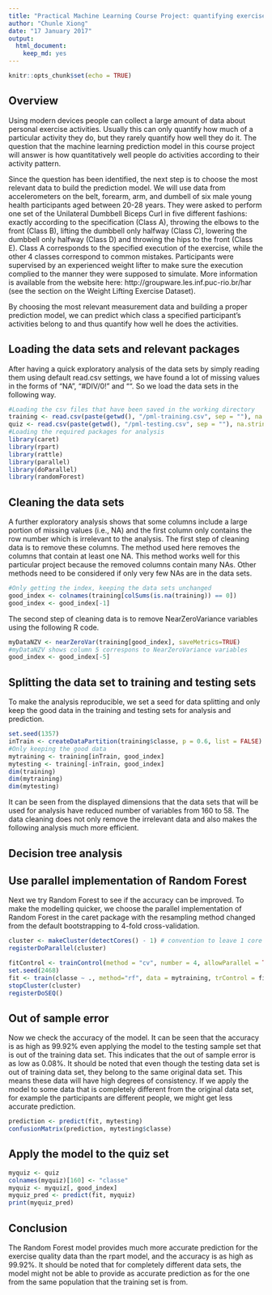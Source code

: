 ```yaml
---
title: "Practical Machine Learning Course Project: quantifying exercise quality"
author: "Chunle Xiong"
date: "17 January 2017"
output: 
  html_document: 
    keep_md: yes
---
```


```r
knitr::opts_chunk$set(echo = TRUE)
```

## Overview

Using modern devices people can collect a large amount of data about personal exercise activities. Usually this can only quantify how much of a particular activity they do, but they rarely quantify how well they do it. The question that the machine learning prediction model in this course project will answer is how quantitatively well people do activities according to their activity pattern.

Since the question has been identified, the next step is to choose the most relevant data to build the prediction model. We will use data from accelerometers on the belt, forearm, arm, and dumbell of six male young health participants aged between 20-28 years. They were asked to perform one set of the Unilateral Dumbbell Biceps Curl in five different fashions: exactly according to the specification (Class A), throwing the elbows to the front (Class B), lifting the dumbbell only halfway (Class C), lowering the dumbbell only halfway (Class D) and throwing the hips to the front (Class E). Class A corresponds to the specified execution of the exercise, while the other 4 classes correspond to common mistakes. Participants were supervised by an experienced weight lifter to make sure the execution complied to the manner they were supposed to simulate. More information is available from the website here: http://groupware.les.inf.puc-rio.br/har (see the section on the Weight Lifting Exercise Dataset).

By choosing the most relevant measurement data and building a proper prediction model, we can predict which class a specified participant's activities belong to and thus quantify how well he does the activities.

## Loading the data sets and relevant packages
After having a quick exploratory analysis of the data sets by simply reading them using default read.csv settings, we have found a lot of missing values in the forms of "NA", "#DIV/0!" and "". So we load the data sets in the following way.

```r
#Loading the csv files that have been saved in the working directory
training <- read.csv(paste(getwd(), "/pml-training.csv", sep = ""), na.strings = c("NA", "#DIV/0!", ""))
quiz <- read.csv(paste(getwd(), "/pml-testing.csv", sep = ""), na.strings = c("NA", "#DIV/0!", ""))
#Loading the required packages for analysis
library(caret)
library(rpart)
library(rattle)
library(parallel)
library(doParallel)
library(randomForest)
```

## Cleaning the data sets
A further exploratory analysis shows that some columns include a large portion of missing values (i.e., NA) and the first column only contains the row number which is irrelevant to the analysis. The first step of cleaning data is to remove these columns. The method used here removes the columns that contain at least one NA. This method works well for this particular project because the removed columns contain many NAs. Other methods need to be considered if only very few NAs are in the data sets.

```r
#Only getting the index, keeping the data sets unchanged
good_index <- colnames(training[colSums(is.na(training)) == 0])
good_index <- good_index[-1]
```

The second step of cleaning data is to remove NearZeroVariance variables using the following R code.

```r
myDataNZV <- nearZeroVar(training[good_index], saveMetrics=TRUE)
#myDataNZV shows column 5 correspons to NearZeroVariance variables
good_index <- good_index[-5]
```

## Splitting the data set to training and testing sets
To make the analysis reproducible, we set a seed for data splitting and only keep the good data in the training and testing sets for analysis and prediction.

```r
set.seed(1357)
inTrain <- createDataPartition(training$classe, p = 0.6, list = FALSE)
#Only keeping the good data
mytraining <- training[inTrain, good_index]
mytesting <- training[-inTrain, good_index]
dim(training)
dim(mytraining)
dim(mytesting)
```

It can be seen from the displayed dimensions that the data sets that will be used for analysis have reduced number of variables from 160 to 58. The data cleaning does not only remove the irrelevant data and also makes the following analysis much more efficient.

## Decision tree analysis

## Use parallel implementation of Random Forest

Next we try Random Forest to see if the accuracy can be improved. To make the modelling quicker, we choose the parallel implementation of Random Forest in the caret package with the resampling method changed from the default bootstrapping to 4-fold cross-validation.

```r
cluster <- makeCluster(detectCores() - 1) # convention to leave 1 core for OS
registerDoParallel(cluster)

fitControl <- trainControl(method = "cv", number = 4, allowParallel = TRUE)
set.seed(2468)
fit <- train(classe ~ ., method="rf", data = mytraining, trControl = fitControl)
stopCluster(cluster)
registerDoSEQ()
```

## Out of sample error

Now we check the accuracy of the model. It can be seen that the accuracy is as high as 99.92% even applying the model to the testing sample set that is out of the training data set. This indicates that the out of sample error is as low as 0.08%. It should be noted that even though the testing data set is out of training data set, they belong to the same original data set. This means these data will have high degrees of consistency. If we apply the model to some data that is completely different from the original data set, for example the participants are different people, we might get less accurate prediction.

```r
prediction <- predict(fit, mytesting)
confusionMatrix(prediction, mytesting$classe)
```

## Apply the model to the quiz set

```r
myquiz <- quiz
colnames(myquiz)[160] <- "classe"
myquiz <- myquiz[, good_index]
myquiz_pred <- predict(fit, myquiz)
print(myquiz_pred)
```

## Conclusion
The Random Forest model provides much more accurate prediction for the exercise quality data than the rpart model, and the accuracy is as high as 99.92%. It should be noted that for completely different data sets, the model might not be able to provide as accurate prediction as for the one from the same population that the training set is from.